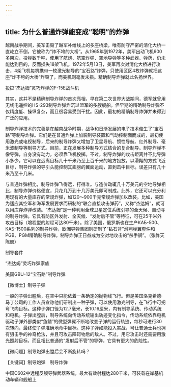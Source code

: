 ```yaml
---
---
---
```

title: 为什么普通炸弹能变成“聪明”的炸弹
---




越南战争期间，美军击毁了越军补给线上的多座桥梁，唯有防守严密的清化大桥一直屹立不倒，它被称为“炸不垮的大桥”。从1965年到1972年，美军出动飞机600多架次，投弹数千吨，使用了航炮、航空炸弹、空地导弹等多种武器、弹药，仍未能达到目的，反而损失18架飞机。1972年5月13日，美军再次对清化大桥进行攻击，4架飞机每机携带一枚激光制导的“宝石路”炸弹，只使用区区4枚炸弹就把这座“炸不垮的大桥”炸毁了，而美机则毫发未损。精确制导炸弹就此名扬世界。

投掷“杰达姆”灵巧炸弹的F-15E战斗机



其实，这并不是精确制导炸弹的首次亮相，早在第二次世界大战期间，德军就曾用无线电遥控的HS-293制导炸弹炸沉过盟军的多艘舰船。但早期的精确制导炸弹不仅精度低、操纵复杂，而且很容易受到干扰。因此，最初的精确制导炸弹并未得到广泛的应用。

制导炸弹技术的完善是在越南战争时期，战争和日渐发展的电子技术催生了“宝石路”等制导炸弹。它们是在普通炸弹上加装制导装置和气动控制面而成的，最初使用激光或电视制导，后来的制导炸弹又增加了卫星导航、惯性导航、红外制导、毫米波制导等制导方式。目前，正在发展多种制导方式结合的复合制导。制导炸弹不像导弹，自身没有动力，必须靠飞机投掷。不过，制导炸弹的攻击距离并不比导弹小多少，它可以在远离目标几十千米乃至上百千米的地方投放，以滑翔的方式飞近目标，制导炸弹的导引头能控制其翅膀的翼面运动，直到击中目标。误差只有几十米乃至十几米。

与普通炸弹相比，制导炸弹飞得远，打得准。与造价动辄几十万美元的空地导弹相比，制导炸弹价格便宜，只花几万到十几万美元即可制成。此外，它还可以充分利用现有的大量库存的常规炸弹，如120～900千克常规炸弹加以改装。比如，美国为适应其空军和海军发展要求而研制的“联合直接攻击弹药”，又称“杰达姆”，就可以用库存炸弹改装。“杰达姆”是一种利用全球卫星定位系统引导的全天候、自动寻的制导炸弹。它具有防区外发射、全天候、“发射后不管”等特征，可在25千米外攻击目标（增程型的射程可达80千米）。除了美国，俄罗斯也在生产КАБ-500、КАБ-1500系列的制导炸弹，欧洲导弹集团则研制了“钻石背”滑翔弹翼套件和PGB、PGM精确制导炸弹。制导炸弹正日益成为空对地攻击的“杀手锏”。（张祚天　陈兢）

制导套件



“杰达姆”灵巧炸弹家族



美国GBU-12“宝石路”制导炸弹





【微博士】制导子弹

一般的子弹出膛后，在空中只能依着一条确定的抛物线飞行。但是美国洛克希德·马丁公司的工作人员宣称他们研制出一种子弹，可以使用激光制导，在飞行中可拐弯飞向目标。这种子弹口径为12.7毫米，长10.16厘米，内有制导系统、传动系统和电机。子弹出膛后，制导系统向传动系统输出轨迹变化指令，传动系统依靠电机驱动子弹外部类似“鱼鳍”的微型弹翼不断地改变子弹的运行轨迹，每秒可进行30次转向，最终使子弹准确地命中目标。这种子弹如能投入实战，可让普通士兵也拥有狙击手的神奇枪法，并且可攻击障碍物后的敌人。不过，用它攻击时还需要用激光照射目标，而且相比普通的“发射后不管”的导弹，它具有更大的危险性。

【微问题】制导炮弹出膛后会不断旋转吗？

【关键词】制导炮弹　制导炸弹





中国C602中远程反舰导弹武器系统，最大有效射程达280千米，可装载在岸基机动车辆和舰船上